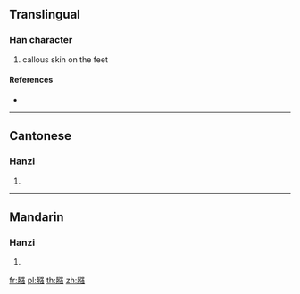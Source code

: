 {{character info/new}}
==Translingual==

===Han character===
{{Han char|rn=130|rad=肉|as=11|sn=15|four=73236|canj=BNII,BNRI|ids=⿰⺼強,⿰⺼强}}

# callous skin on the feet

====References====
* {{Han ref|kx=0992.250|dkj=29826|dj=1444.220|hdz=32114.080|uh=8199|ud=33177|bh=E743|bd=59203}}

----

==Cantonese==

===Hanzi===
{{yue-hanzi|jyut=|y=keung6}}

# {{defn|lang=yue|sort=肉11}}

----

==Mandarin==

===Hanzi===
{{cmn-hanzi|pin=[[jiǎng]] ([[jiang3]]), [[tāng]] ([[tang1]])|wg=chiang<sup>3</sup>, t'ang<sup>1</sup>}}

# {{defn|lang=cmn|sort=肉11}}

[[fr:膙]]
[[pl:膙]]
[[th:膙]]
[[zh:膙]]